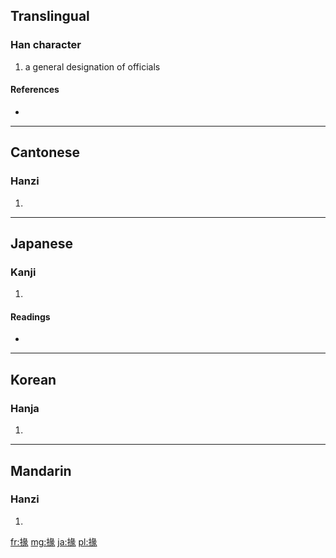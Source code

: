 ==Translingual==

===Han character===
{{Han char|rn=64|rad=手|as=09|sn=12|four=5703<sub>2</sub>|canj=手女弓人 (QVNO)}}

# a general designation of officials

====References====
* {{Han ref|kx=0440.200|dkj=12313|dj=0791.170|hdz=31927.010|uh=63BE|ud=25534|bh=D964|bd=55652}}

----

==Cantonese==

===Hanzi===
{{yue-hanzi|jyut=|y=yun6}}

# {{defn|Cantonese|sort=手09}}

----

==Japanese==

===Kanji===
{{ja-kanji|grade=|rs=手09}}

# {{defn|Japanese|sort=手09}}

====Readings====
* {{ja-readings|on=[[えん]] (en), [[てん]] (ten)|kun=[[じょう]] (jou), [[たすける]] (tasukeru), [[したやく]] (shitayaku)}}

----

==Korean==

===Hanja===
{{ko-hanja|hangeul=연|eumhun=|rv=yeon|mr=yŏn|y=yen}}

# {{defn|Korean|sort=手09}}

----

==Mandarin==

===Hanzi===
{{cmn-hanzi|pin=[[yuàn]] ([[yuan4]])|wg=yüan<sup>4</sup>}}

# {{defn|Mandarin|sort=手09}}

[[fr:掾]]
[[mg:掾]]
[[ja:掾]]
[[pl:掾]]